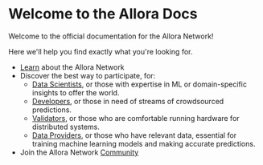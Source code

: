 # Welcome to the Allora Docs
 
Welcome to the official documentation for the Allora Network!

Here we'll help you find exactly what you're looking for.

- [Learn](learn) about the Allora Network
- Discover the best way to participate, for:
  - [Data Scientists](for-data-scientists), or those with expertise in ML or domain-specific insights to offer the world.
  - [Developers](for-developers), or those in need of streams of crowdsourced predictions.
  - [Validators](for-validators), or those who are comfortable running hardware for distributed systems.
  - [Data Providers](https://docs.allora.network/docs/data-providers), or those who have relevant data, essential for training machine learning models and making accurate predictions.
- Join the Allora Network [Community](community)

